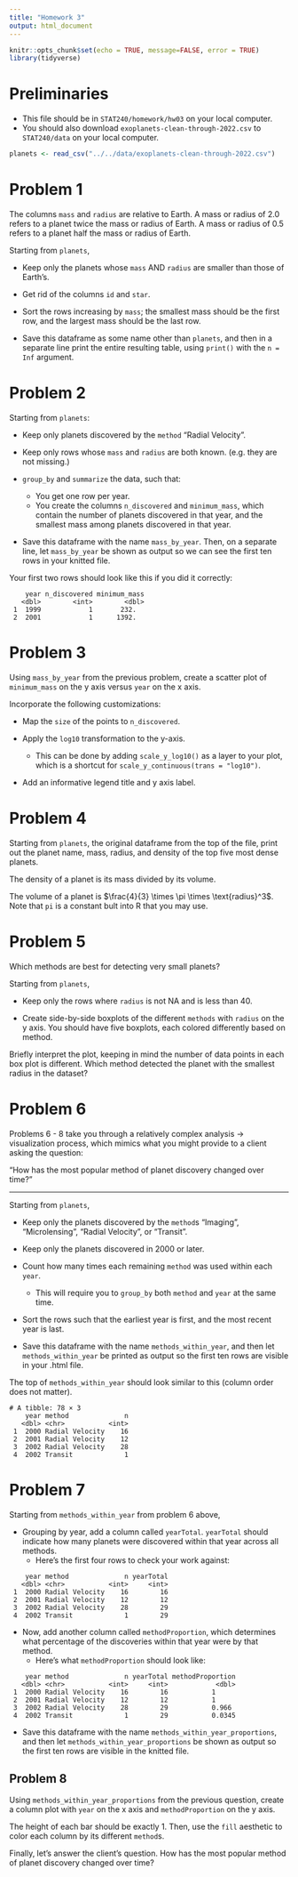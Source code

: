 ```yaml
---
title: "Homework 3"
output: html_document
---
```


```r
knitr::opts_chunk$set(echo = TRUE, message=FALSE, error = TRUE)
library(tidyverse)
```


# Preliminaries

- This file should be in `STAT240/homework/hw03` on your local computer.
- You should also download `exoplanets-clean-through-2022.csv` to `STAT240/data` on your local computer.

```r
planets <- read_csv("../../data/exoplanets-clean-through-2022.csv")
```

# Problem 1

The columns `mass` and `radius` are relative to Earth. A mass or radius of 2.0 refers to a planet twice the mass or radius of Earth. A mass or radius of 0.5 refers to a planet half the mass or radius of Earth.

Starting from `planets`,

- Keep only the planets whose `mass` AND `radius` are smaller than those of Earth's.

- Get rid of the columns `id` and `star`. 

- Sort the rows increasing by `mass`; the smallest mass should be the first row, and the largest mass should be the last row.

- Save this dataframe as some name other than `planets`, and then in a separate line print the entire resulting table, using `print()` with the `n = Inf` argument.


# Problem 2

Starting from `planets`:

- Keep only planets discovered by the `method` "Radial Velocity".

- Keep only rows whose `mass` and `radius` are both known. (e.g. they are not missing.)

- `group_by` and `summarize` the data, such that:
    - You get one row per year.
    - You create the columns `n_discovered` and `minimum_mass`, which contain the number of planets discovered in that year, and the smallest mass among planets discovered in that year.

- Save this dataframe with the name `mass_by_year`. Then, on a separate line, let `mass_by_year` be shown as output so we can see the first ten rows in your knitted file.

Your first two rows should look like this if you did it correctly:

```
    year n_discovered minimum_mass
   <dbl>        <int>        <dbl>
 1  1999            1       232.  
 2  2001            1      1392.  
```


# Problem 3

Using `mass_by_year` from the previous problem, create a scatter plot of `minimum_mass` on the y axis versus `year` on the x axis.

Incorporate the following customizations:

- Map the `size` of the points to `n_discovered`.

- Apply the `log10` transformation to the y-axis.
    - This can be done by adding `scale_y_log10()` as a layer to your plot, which is a shortcut for `scale_y_continuous(trans = "log10")`.

- Add an informative legend title and y axis label.


# Problem 4

Starting from `planets`, the original dataframe from the top of the file, print out the planet name, mass, radius, and density of the top five most dense planets.

The density of a planet is its mass divided by its volume.

The volume of a planet is $\frac{4}{3} \times \pi \times \text{radius}^3$. Note that `pi` is a constant bult into R that you may use.


# Problem 5

Which methods are best for detecting very small planets?

Starting from `planets`,

- Keep only the rows where `radius` is not NA and is less than 40.

- Create side-by-side boxplots of the different `methods` with `radius` on the y axis.  You should have five boxplots, each colored differently based on method.

Briefly interpret the plot, keeping in mind the number of data points in each box plot is different. Which method detected the planet with the smallest radius in the dataset? 


# Problem 6

Problems 6 - 8 take you through a relatively complex analysis -> visualization process, which mimics what you might provide to a client asking the question:

"How has the most popular method of planet discovery changed over time?" 

---

Starting from `planets`,

- Keep only the planets discovered by the `method`s "Imaging", "Microlensing", "Radial Velocity", or "Transit".

- Keep only the planets discovered in 2000 or later.

- Count how many times each remaining `method` was used within each `year`.
    - This will require you to `group_by` both `method` and `year` at the same time.

- Sort the rows such that the earliest year is first, and the most recent year is last.

- Save this dataframe with the name `methods_within_year`, and then let `methods_within_year` be printed as output so the first ten rows are visible in your .html file.

The top of `methods_within_year` should look similar to this (column order does not matter).

```
# A tibble: 78 × 3
    year method              n
   <dbl> <chr>           <int>
 1  2000 Radial Velocity    16
 2  2001 Radial Velocity    12
 3  2002 Radial Velocity    28
 4  2002 Transit             1
```


# Problem 7

Starting from `methods_within_year` from problem 6 above,

- Grouping by year, add a column called `yearTotal`. `yearTotal` should indicate how many planets were discovered within that year across all methods.
    - Here's the first four rows to check your work against:
    
```
    year method              n yearTotal
   <dbl> <chr>           <int>     <int>
 1  2000 Radial Velocity    16        16
 2  2001 Radial Velocity    12        12
 3  2002 Radial Velocity    28        29
 4  2002 Transit             1        29
```

- Now, add another column called `methodProportion`, which determines what percentage of the discoveries within that year were by that method.
    - Here's what `methodProportion` should look like:
    
```
    year method              n yearTotal methodProportion
   <dbl> <chr>           <int>     <int>            <dbl>
 1  2000 Radial Velocity    16        16           1     
 2  2001 Radial Velocity    12        12           1     
 3  2002 Radial Velocity    28        29           0.966 
 4  2002 Transit             1        29           0.0345
```

- Save this dataframe with the name `methods_within_year_proportions`, and then let `methods_within_year_proportions` be shown as output so the first ten rows are visible in the knitted file.


## Problem 8

Using `methods_within_year_proportions` from the previous question, create a column plot with `year` on the x axis and `methodProportion` on the y axis.

The height of each bar should be exactly 1. Then, use the `fill` aesthetic to color each column by its different `method`s.

Finally, let's answer the client's question. How has the most popular method of planet discovery changed over time?
